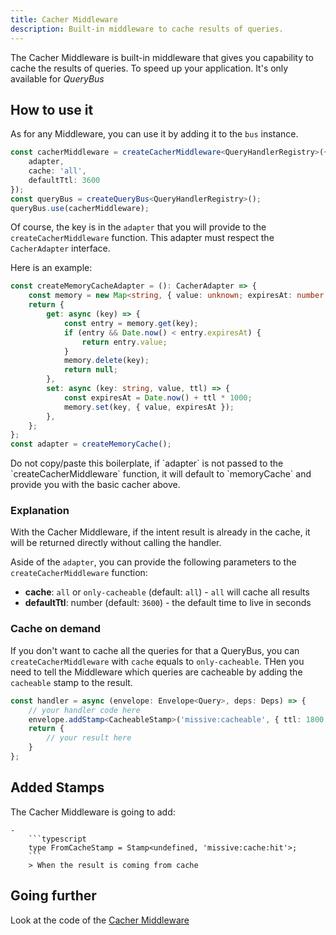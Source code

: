 ```yaml
---
title: Cacher Middleware
description: Built-in middleware to cache results of queries.
---
```



The Cacher Middleware is built-in middleware that gives you capability to cache the results of queries. To speed up your application.
It's only available for _QueryBus_

## How to use it

As for any Middleware, you can use it by adding it to the `bus` instance.

```typescript
const cacherMiddleware = createCacherMiddleware<QueryHandlerRegistry>({ 
    adapter, 
    cache: 'all', 
    defaultTtl: 3600 
});
const queryBus = createQueryBus<QueryHandlerRegistry>();
queryBus.use(cacherMiddleware);
```

Of course, the key is in the `adapter` that you will provide to the `createCacherMiddleware` function. 
This adapter must respect the `CacherAdapter` interface.

Here is an example: 

```typescript
const createMemoryCacheAdapter = (): CacherAdapter => {
    const memory = new Map<string, { value: unknown; expiresAt: number }>();
    return {
        get: async (key) => {
            const entry = memory.get(key);
            if (entry && Date.now() < entry.expiresAt) {
                return entry.value;
            }
            memory.delete(key);
            return null;
        },
        set: async (key: string, value, ttl) => {
            const expiresAt = Date.now() + ttl * 1000;
            memory.set(key, { value, expiresAt });
        },
    };
};
const adapter = createMemoryCache();
```
<Aside title="We got you cover!" type="tip">
Do not copy/paste this boilerplate, if `adapter` is not passed to the `createCacherMiddleware` function,
it will default to `memoryCache` and provide you with the basic cacher above.
</Aside>

### Explanation

With the Cacher Middleware, if the intent result is already in the cache, it will be returned directly without
calling the handler.

Aside of the `adapter`, you can provide the following parameters to the `createCacherMiddleware` function:
- **cache**: `all` or `only-cacheable` (default: `all`) - `all` will cache all results
- **defaultTtl**: number (default: `3600`) - the default time to live in seconds

### Cache on demand

If you don't want to cache all the queries for that a QueryBus, you can `createCacherMiddleware` with `cache` equals to `only-cacheable`.
THen you need to tell the Middleware which queries are cacheable by adding the `cacheable` stamp to the result. 

```typescript
const handler = async (envelope: Envelope<Query>, deps: Deps) => {
    // your handler code here
    envelope.addStamp<CacheableStamp>('missive:cacheable', { ttl: 1800 });
    return {
        // your result here
    }
};
```

## Added Stamps 

The Cacher Middleware is going to add:

    -     
        ```typescript
        type FromCacheStamp = Stamp<undefined, 'missive:cache:hit'>;
        ```
        > When the result is coming from cache


## Going further

<div class='flex flex-row'>
    <span className='pr-2'>Look at the code of the </span>
    <a href="https://github.com/Missive-js/missive.js/tree/main/libs/missive.js/src/middlewares/cacher-middleware.ts" class="contents" target="_blank"><Icon name="github" class="mr-2"/>Cacher Middleware</a>
</div>
